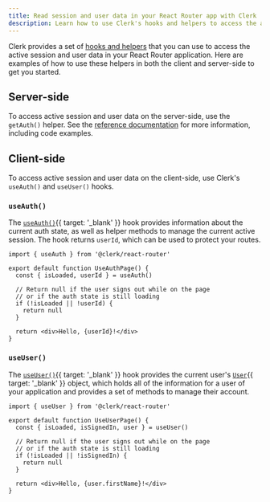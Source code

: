 ```yaml
---
title: Read session and user data in your React Router app with Clerk
description: Learn how to use Clerk's hooks and helpers to access the active session and user data in your React Router application.
---
```


Clerk provides a set of [hooks and helpers](/docs/references/react-router/overview#client-side-helpers) that you can use to access the active session and user data in your React Router application. Here are examples of how to use these helpers in both the client and server-side to get you started.

## Server-side

To access active session and user data on the server-side, use the `getAuth()` helper. See the [reference documentation](/docs/references/react-router/get-auth) for more information, including code examples.

## Client-side

To access active session and user data on the client-side, use Clerk's `useAuth()` and `useUser()` hooks.

### `useAuth()`

The [`useAuth()`](/docs/references/react/use-auth){{ target: '_blank' }} hook provides information about the current auth state, as well as helper methods to manage the current active session. The hook returns `userId`, which can be used to protect your routes.

```tsx {{ filename: 'app/routes/use-auth.tsx' }}
import { useAuth } from '@clerk/react-router'

export default function UseAuthPage() {
  const { isLoaded, userId } = useAuth()

  // Return null if the user signs out while on the page
  // or if the auth state is still loading
  if (!isLoaded || !userId) {
    return null
  }

  return <div>Hello, {userId}!</div>
}
```

### `useUser()`

The [`useUser()`](/docs/references/react/use-user){{ target: '_blank' }} hook provides the current user's [`User`](/docs/references/javascript/user/user){{ target: '_blank' }} object, which holds all of the information for a user of your application and provides a set of methods to manage their account.

```tsx {{ filename: 'app/routes/use-user.tsx' }}
import { useUser } from '@clerk/react-router'

export default function UseUserPage() {
  const { isLoaded, isSignedIn, user } = useUser()

  // Return null if the user signs out while on the page
  // or if the auth state is still loading
  if (!isLoaded || !isSignedIn) {
    return null
  }

  return <div>Hello, {user.firstName}!</div>
}
```
